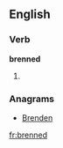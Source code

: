 ==English==

===Verb===
'''brenned'''

# {{present participle of|bren}}

===Anagrams===
* [[Brenden#English|Brenden]]

[[fr:brenned]]